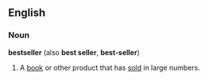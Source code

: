 ==English==

===Noun===
'''bestseller''' (also '''best seller''', '''best-seller''')
# A [[book]] or other product that has [[sold]] in large numbers.